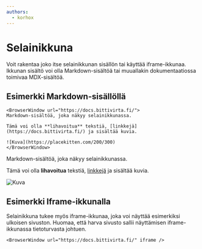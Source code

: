 ```yaml
---
authors:
  - korhox
---
```


# Selainikkuna

Voit rakentaa joko itse selainikkunan sisällön tai käyttää iframe-ikkunaa. Ikkunan sisältö voi olla Markdown-sisältöä tai muuallakin dokumentaatiossa toimivaa MDX-sisältöä.

## Esimerkki Markdown-sisällöllä

```MDX
<BrowserWindow url="https://docs.bittivirta.fi/">
Markdown-sisältöä, joka näkyy selainikkunassa.

Tämä voi olla **lihavoitua** tekstiä, [linkkejä](https://docs.bittivirta.fi/) ja sisältää kuvia.

![Kuva](https://placekitten.com/200/300)
</BrowserWindow>
```

<BrowserWindow url="https://docs.bittivirta.fi/">
Markdown-sisältöä, joka näkyy selainikkunassa.

Tämä voi olla **lihavoitua** tekstiä, [linkkejä](https://docs.bittivirta.fi/) ja sisältää kuvia.

![Kuva](https://placekitten.com/200/300)
</BrowserWindow>

## Esimerkki Iframe-ikkunalla

Selainikkuna tukee myös iframe-ikkunaa, joka voi näyttää esimerkiksi ulkoisen sivuston. Huomaa, että harva sivusto sallii näyttämisen iframe-ikkunassa tietoturvasta johtuen.

```MDX
<BrowserWindow url="https://docs.bittivirta.fi/" iframe />
```

<BrowserWindow url="https://docs.bittivirta.fi/" iframe />
